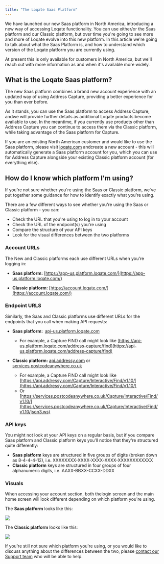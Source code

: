 ```yaml
---
title: "The Loqate Saas Platform"
---
```


We have launched our new Saas platform in North America, introducing a new way
of accessing Loqate functionality. You can use either/or the Saas platform and
our Classic platform, but over time you're going to see more and more of Loqate
evolve into this new platform. In this article we're going to talk about what
the Saas Platform is, and how to understand which version of the Loqate platform
you are currently using.

<Warning>
  At present this is only available for customers in North America, but we'll
  reach out with more information as and when it's available more widely.
</Warning>

## What is the Loqate Saas platform?

The new Saas platform combines a brand new account experience with an updated
way of using Address Capture, providing a better experience for you than ever
before.

As it stands, you can use the Saas platform to access Address Capture, andwe
will provide further details as additional Loqate products become available to
use. In the meantime, if you currently use products other than Address Capture
you can continue to access them via the Classic platform, while taking advantage
of the Saas platform for Capture.

If you are an existing North American customer and would like to use the Saas
platform, please visit [loqate.com](https://www.loqate.com/) andcreate a new
account - this will automatically generate a Saas platform account for you,
which you can use for Address Capture alongside your existing Classic platform
account (for everything else).

## How do I know which platform I'm using?

If you're not sure whether you're using the Saas or Classic platform, we've put
together some guidance for how to identify exactly what you're using.

There are a few different ways to see whether you're using the Saas or Classic
platform - you can:

- Check the URL that you're using to log in to your account
- Check the URL of the endpoint(s) you're using
- Compare the structure of your API keys
- Look for the visual differences between the two platforms

### Account URLs

The New and Classic platforms each use different URLs when you're logging in:

- **Saas
  platform:** [https://app-us.platform.loqate.com/](https://app-us.platform.loqate.com/)

- **Classic
  platform:** [https://account.loqate.com/](https://account.loqate.com/)

### Endpoint URLS

Similarly, the Saas and Classic platforms use different URLs for the endpoints
that you call when making API requests:

- **Saas
  platform:&#xA0;** [api-us.platform.loqate.com](http://api-us.platform.loqate.com/)

  - For example, a Capture FIND call might look
    like [https://api-us.platform.loqate.com/address-capture/find](https://api-us.platform.loqate.com/address-capture/find)

- **Classic
  platform:** [api.addressy.com](http://api.addressy.com/) or [services.postcodeanywhere.co.uk](https://services.postcodeanywhere.co.uk/Capture/Interactive/Find/v1.10/json3.ws)

  - For example, a Capture FIND call might look
    like [https://api.addressy.com/Capture/Interactive/Find/v1.10/](https://api.addressy.com/Capture/Interactive/Find/v1.10/)
  - Or
    [https://services.postcodeanywhere.co.uk/Capture/Interactive/Find/v1.10/](https://services.postcodeanywhere.co.uk/Capture/Interactive/Find/v1.10/json3.ws)

### API keys

You might not look at your API keys on a regular basis, but if you compare Saas
platform and Classic platform keys you'll notice that they're structured quite
differently:

- **Saas platform** keys are structured in five groups of digits (broken down as
  8-4-4-4-12), i.e. XXXXXXXX-XXXX-XXXX-XXXX-XXXXXXXXXXXX
- **Classic platform** keys are structured in four groups of four alphanumeric
  digits, i.e. AAXX-BBXX-CCXX-DDXX

### Visuals

When accessing your account section, both thelogin screen and the main home
screen will look different depending on which platform you're using.

The **Saas platform** looks like this:

<Frame caption="">
  <img src="/images/12033373-saas.png" />
</Frame>

The **Classic platform** looks like this:

<Frame caption="">
  <img src="/images/771c5eca-classic.png" />
</Frame>

If you're still not sure which platform you're using, or you would like to
discuss anything about the differences between the two,
please [contact our Support team](https://www.loqate.com/en-gb/contact/customer-support/#form) who
will be able to help.
